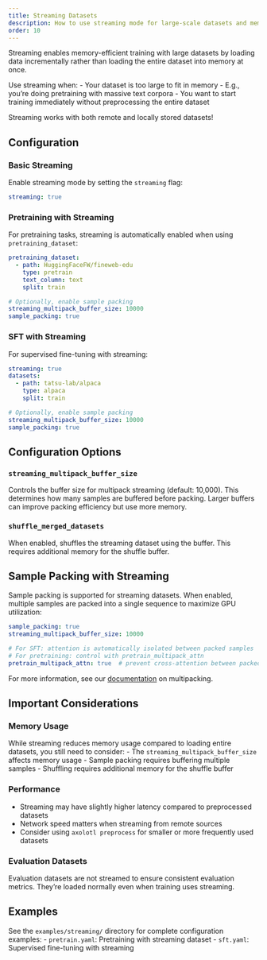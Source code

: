```yaml
---
title: Streaming Datasets
description: How to use streaming mode for large-scale datasets and memory-efficient training
order: 10
---
```


Streaming enables memory-efficient training with large datasets by loading data
incrementally rather than loading the entire dataset into memory at once.

Use streaming when:
- Your dataset is too large to fit in memory
  - E.g., you're doing pretraining with massive text corpora
- You want to start training immediately without preprocessing the entire dataset

Streaming works with both remote and locally stored datasets!

## Configuration

### Basic Streaming

Enable streaming mode by setting the `streaming` flag:

```yaml
streaming: true
```

### Pretraining with Streaming

For pretraining tasks, streaming is automatically enabled when using `pretraining_dataset`:

```yaml
pretraining_dataset:
  - path: HuggingFaceFW/fineweb-edu
    type: pretrain
    text_column: text
    split: train

# Optionally, enable sample packing
streaming_multipack_buffer_size: 10000
sample_packing: true
```

### SFT with Streaming

For supervised fine-tuning with streaming:

```yaml
streaming: true
datasets:
  - path: tatsu-lab/alpaca
    type: alpaca
    split: train

# Optionally, enable sample packing
streaming_multipack_buffer_size: 10000
sample_packing: true
```

## Configuration Options

### `streaming_multipack_buffer_size`

Controls the buffer size for multipack streaming (default: 10,000). This determines how
many samples are buffered before packing. Larger buffers can improve packing efficiency
but use more memory.

### `shuffle_merged_datasets`

When enabled, shuffles the streaming dataset using the buffer. This requires additional
memory for the shuffle buffer.

## Sample Packing with Streaming

Sample packing is supported for streaming datasets. When enabled, multiple samples are
packed into a single sequence to maximize GPU utilization:

```yaml
sample_packing: true
streaming_multipack_buffer_size: 10000

# For SFT: attention is automatically isolated between packed samples
# For pretraining: control with pretrain_multipack_attn
pretrain_multipack_attn: true  # prevent cross-attention between packed samples
```

For more information, see our [documentation](multipack.qmd) on multipacking.

## Important Considerations

### Memory Usage

While streaming reduces memory usage compared to loading entire datasets, you still need
to consider:
- The `streaming_multipack_buffer_size` affects memory usage
- Sample packing requires buffering multiple samples
- Shuffling requires additional memory for the shuffle buffer

### Performance

- Streaming may have slightly higher latency compared to preprocessed datasets
- Network speed matters when streaming from remote sources
- Consider using `axolotl preprocess` for smaller or more frequently used datasets

### Evaluation Datasets

Evaluation datasets are not streamed to ensure consistent evaluation metrics. They're
loaded normally even when training uses streaming.

## Examples

See the `examples/streaming/` directory for complete configuration examples:
- `pretrain.yaml`: Pretraining with streaming dataset
- `sft.yaml`: Supervised fine-tuning with streaming
